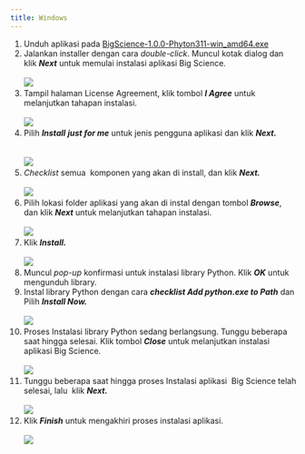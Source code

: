 ```yaml
---
title: Windows
---
```


1. Unduh aplikasi pada [BigScience-1.0.0-Phyton311-win\_amd64.exe](https://drive.google.com/file/d/10meq9JbZs48QQpP2xH3jWBMR_aO7IsBg/view?usp=drive_link)
2. Jalankan installer dengan cara *double-click*. Muncul kotak dialog dan klik ***Next*** untuk memulai instalasi aplikasi Big Science.\
   \
   ![](/img/instalasi-windows/1.png)
3. Tampil halaman License Agreement, klik tombol ***I Agree*** untuk melanjutkan tahapan instalasi.\
   \
   ![](/img/instalasi-windows/2.png)
4. Pilih ***Install*** ***just for me*** untuk jenis pengguna aplikasi dan klik ***Next.***\
   \
   \
   ![](/img/instalasi-windows/3.png)
5. *Checklist* semua  komponen yang akan di install, dan klik ***Next.***\
   \
   ![](/img/instalasi-windows/4.png)
6. Pilih lokasi folder aplikasi yang akan di instal dengan tombol ***Browse***, dan klik ***Next*** untuk melanjutkan tahapan instalasi. \
   \
   ![](/img/instalasi-windows/5.png)
7. Klik ***Install.***\
   \
   ![](/img/instalasi-windows/6.png)
8. Muncul *pop-up* konfirmasi untuk instalasi library Python. Klik ***OK*** untuk mengunduh library.
9. Instal library Python dengan cara ***checklist Add python.exe to Path*** dan Pilih ***Install Now.***\
   \
   ![](/img/instalasi-windows/10.png)
10. Proses Instalasi library Python sedang berlangsung. Tunggu beberapa saat hingga selesai. Klik tombol ***Close*** untuk melanjutkan instalasi aplikasi Big Science.\
    \
    ![](/img/instalasi-windows/11.png)
11. Tunggu beberapa saat hingga proses Instalasi aplikasi  Big Science telah selesai, lalu  klik ***Next.***\
    \
    ![](/img/instalasi-windows/8.png)
12. Klik ***Finish*** untuk mengakhiri proses instalasi aplikasi.\
    \
    ![](/img/instalasi-windows/9.png)
